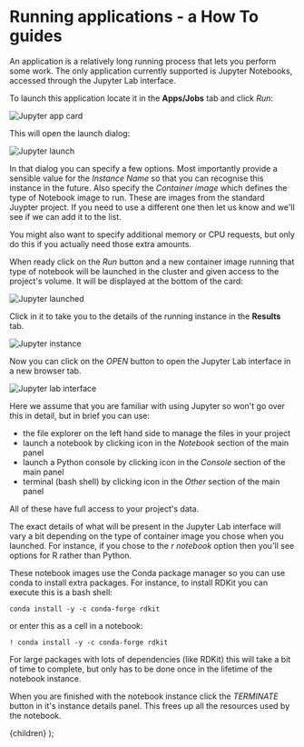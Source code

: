 


<Head>
  <title>Running applications - a How To guide</title>
</Head>

<DocsNav />

# Running applications - a How To guides

An application is a relatively long running process that lets you perform some work.
The only application currently supported is Jupyter Notebooks, accessed through the Jupyter Lab interface.

To launch this application locate it in the **Apps/Jobs** tab and click _Run_:

<Image src={jupyter_app} alt="Jupyter app card" />

This will open the launch dialog:

<Image src={jupyter_launch} alt="Jupyter launch" />

In that dialog you can specify a few options. Most importantly provide a sensible value for the _Instance Name_ so that
you can recognise this instance in the future. Also specify the _Container image_ which defines the type of Notebook image
to run. These are images from the standard Juypter project. If you need to use a different one then let us know and we'll
see if we can add it to the list.

You might also want to specify additional memory or CPU requests, but only do this if you actually need those extra amounts.

When ready click on the _Run_ button and a new container image running that type of notebook will be launched in the
cluster and given access to the project's volume. It will be displayed at the bottom of the card:

<Image src={jupyter_launched} alt="Jupyter launched" />

Click in it to take you to the details of the running instance in the **Results** tab.

<Image src={jupyter_instance} alt="Jupyter instance" />

Now you can click on the _OPEN_ button to open the Jupyter Lab interface in a new browser tab.

<Image src={jupyter_lab} alt="Jupyter lab interface" />

Here we assume that you are familiar with using Jupyter so won't go over this in detail, but in brief you can use:

- the file explorer on the left hand side to manage the files in your project
- launch a notebook by clicking icon in the _Notebook_ section of the main panel
- launch a Python console by clicking icon in the _Console_ section of the main panel
- terminal (bash shell) by clicking icon in the _Other_ section of the main panel

All of these have full access to your project's data.

The exact details of what will be present in the Jupyter Lab interface will vary a bit depending on the type of container
image you chose when you launched. For instance, if you chose to the _r notebook_ option then you'll see options for R
rather than Python.

These notebook images use the Conda package manager so you can use conda to install extra packages.
For instance, to install RDKit you can execute this is a bash shell:

```
conda install -y -c conda-forge rdkit
```

or enter this as a cell in a notebook:

```
! conda install -y -c conda-forge rdkit
```

For large packages with lots of dependencies (like RDKit) this will take a bit of time to complete, but only has to be
done once in the lifetime of the notebook instance.

When you are finished with the notebook instance click the _TERMINATE_ button in it's instance details panel.
This frees up all the resources used by the notebook.

  <Layout>
    <Container>{children}</Container>
  </Layout>
);
